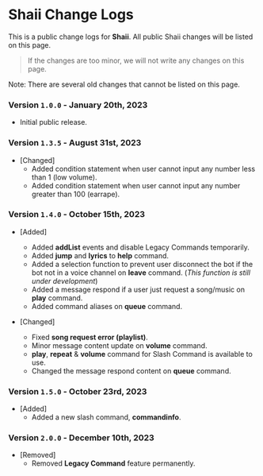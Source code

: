 # Shaii Change Logs
This is a public change logs for **Shaii**. All public Shaii changes will be listed on this page.
> If the changes are too minor, we will not write any changes on this page.

Note: There are several old changes that cannot be listed on this page.

### Version `1.0.0` - January 20th, 2023
- Initial public release.

### Version `1.3.5` - August 31st, 2023
- [Changed]
  - Added condition statement when user cannot input any number less than 1 (low volume).
  - Added condition statement when user cannot input any number greater than 100 (earrape).

### Version `1.4.0` - October 15th, 2023
- [Added]
  - Added **addList** events and disable Legacy Commands temporarily.
  - Added **jump** and **lyrics** to **help** command.
  - Added a selection function to prevent user disconnect the bot if the bot not in a voice channel on **leave** command. (*This function is still under development*)
  - Added a message respond if a user just request a song/music on **play** command.
  - Added command aliases on **queue** command.

- [Changed]
  - Fixed **song request error (playlist)**.
  - Minor message content update on **volume** command.
  - **play**, **repeat** & **volume** command for Slash Command is available to use.
  - Changed the message respond content on **queue** command.

### Version `1.5.0` - October 23rd, 2023
- [Added]
  - Added a new slash command, **commandinfo**.

### Version `2.0.0` - December 10th, 2023
- [Removed]
  - Removed **Legacy Command** feature permanently.